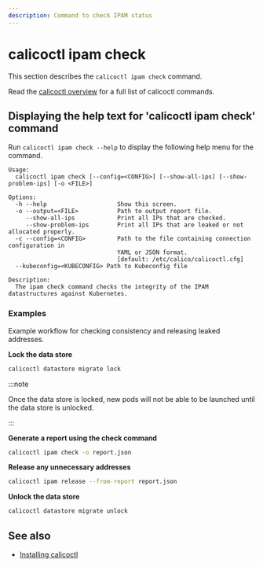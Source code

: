 ```yaml
---
description: Command to check IPAM status
---
```


# calicoctl ipam check

This section describes the `calicoctl ipam check` command.

Read the [calicoctl overview](../overview.mdx) for a full list of calicoctl commands.

## Displaying the help text for 'calicoctl ipam check' command

Run `calicoctl ipam check --help` to display the following help menu for the command.

```
Usage:
  calicoctl ipam check [--config=<CONFIG>] [--show-all-ips] [--show-problem-ips] [-o <FILE>]

Options:
  -h --help                    Show this screen.
  -o --output=<FILE>           Path to output report file.
     --show-all-ips            Print all IPs that are checked.
     --show-problem-ips        Print all IPs that are leaked or not allocated properly.
  -c --config=<CONFIG>         Path to the file containing connection configuration in
                               YAML or JSON format.
                               [default: /etc/calico/calicoctl.cfg]
  --kubeconfig=<KUBECONFIG> Path to Kubeconfig file

Description:
  The ipam check command checks the integrity of the IPAM datastructures against Kubernetes.
```

### Examples

Example workflow for checking consistency and releasing leaked addresses.

**Lock the data store**

```bash
calicoctl datastore migrate lock
```

:::note

Once the data store is locked, new pods will not be able to be launched until the data store is unlocked.

:::

**Generate a report using the check command**

```bash
calicoctl ipam check -o report.json
```

**Release any unnecessary addresses**

```bash
calicoctl ipam release --from-report report.json
```

**Unlock the data store**

```bash
calicoctl datastore migrate unlock
```

## See also

- [Installing calicoctl](../../../../operations/clis/calicoctl/install.mdx)
